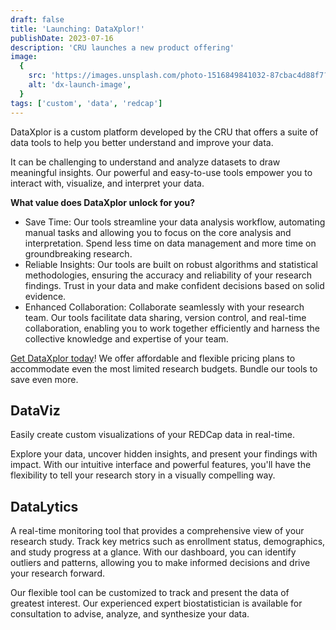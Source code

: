 ```yaml
---
draft: false
title: 'Launching: DataXplor!'
publishDate: 2023-07-16
description: 'CRU launches a new product offering'
image:
  {
    src: 'https://images.unsplash.com/photo-1516849841032-87cbac4d88f7?q=80&w=1000&auto=format&fit=crop&ixid=M3wxMjA3fDB8MHxwaG90by1wYWdlfHx8fGVufDB8fHx8fA==',
    alt: 'dx-launch-image',
  }
tags: ['custom', 'data', 'redcap']
---
```


DataXplor is a custom platform developed by the CRU that offers a suite of data tools to help you better understand and improve your data.

It can be challenging to understand and analyze datasets to draw meaningful insights. Our powerful and easy-to-use tools empower you to interact with, visualize, and interpret your data.

**What value does DataXplor unlock for you?**

- Save Time: Our tools streamline your data analysis workflow, automating manual tasks and allowing you to focus on the core analysis and interpretation. Spend less time on data management and more time on groundbreaking research.
- Reliable Insights: Our tools are built on robust algorithms and statistical methodologies, ensuring the accuracy and reliability of your research findings. Trust in your data and make confident decisions based on solid evidence.
- Enhanced Collaboration: Collaborate seamlessly with your research team. Our tools facilitate data sharing, version control, and real-time collaboration, enabling you to work together efficiently and harness the collective knowledge and expertise of your team.

[Get DataXplor today](https://redcap.cru.ucalgary.ca/surveys/?s=7L49EPE94D)! We offer affordable and flexible pricing plans to accommodate even the most limited research budgets. Bundle our tools to save even more.

<div class="pt-12"></div>

## DataViz

Easily create custom visualizations of your REDCap data in real-time.

Explore your data, uncover hidden insights, and present your findings with impact. With our intuitive interface and powerful features, you'll have the flexibility to tell your research story in a visually compelling way.

## DataLytics

A real-time monitoring tool that provides a comprehensive view of your research study. Track key metrics such as enrollment status, demographics, and study progress at a glance. With our dashboard, you can identify outliers and patterns, allowing you to make informed decisions and drive your research forward.

Our flexible tool can be customized to track and present the data of greatest interest. Our experienced expert biostatistician is available for consultation to advise, analyze, and synthesize your data.
